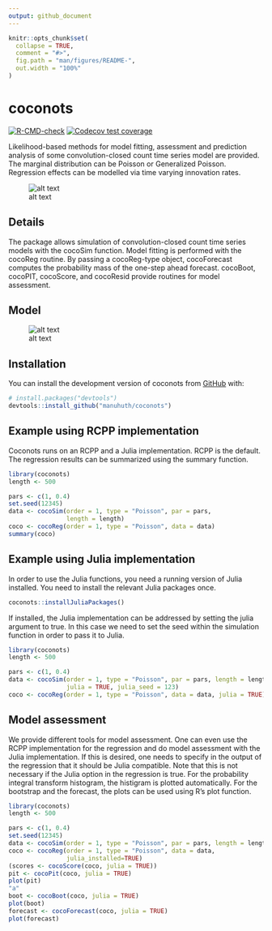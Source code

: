 ```yaml
---
output: github_document
---
```


<!-- README.md is generated from README.Rmd. Please edit that file -->

```r
knitr::opts_chunk$set(
  collapse = TRUE,
  comment = "#>",
  fig.path = "man/figures/README-",
  out.width = "100%"
)
```

# coconots

  <!-- badges: start -->
  [![R-CMD-check](https://github.com/manuhuth/coconots/actions/workflows/R-CMD-check.yaml/badge.svg)](https://github.com/manuhuth/coconots/actions/workflows/R-CMD-check.yaml)
  [![Codecov test coverage](https://codecov.io/gh/manuhuth/coconots/branch/main/graph/badge.svg)](https://app.codecov.io/gh/manuhuth/coconots?branch=main)
  <!-- badges: end -->

Likelihood-based methods for model fitting, assessment and prediction analysis of some convolution-closed count time series model are provided. The marginal distribution can be Poisson or Generalized Poisson. Regression effects can be modelled via time varying innovation rates.

![alt text](https://github.com/manuhuth/coconots/blob/main/images/functionality.png?raw=true)

## Details
The package allows simulation of convolution-closed count time series models with the cocoSim
function. Model fitting is performed with the cocoReg routine. By passing a cocoReg-type object,
cocoForecast computes the probability mass of the one-step ahead forecast. cocoBoot, cocoPIT,
cocoScore, and cocoResid provide routines for model assessment.

## Model

![alt text](https://github.com/manuhuth/coconots/blob/main/images/dgp.png?raw=true)

## Installation

You can install the development version of coconots from [GitHub](https://github.com/) with:

``` r
# install.packages("devtools")
devtools::install_github("manuhuth/coconots")
```

## Example using RCPP implementation

Coconots runs on an RCPP and a Julia implementation. RCPP is the default. The regression results can be summarized using the summary function.

```r
library(coconots)
length <- 500

pars <- c(1, 0.4)
set.seed(12345)
data <- cocoSim(order = 1, type = "Poisson", par = pars,
                length = length)
coco <- cocoReg(order = 1, type = "Poisson", data = data)
summary(coco)
```

## Example using Julia implementation

In order to use the Julia functions, you need a running version of Julia installed. You need to install the relevant Julia packages once.    

```r
coconots::installJuliaPackages()
```

If installed, the Julia implementation can be addressed by setting the julia argument to true. In this case we need to set the seed within the simulation function in order to pass it to Julia.

```r
library(coconots)
length <- 500

pars <- c(1, 0.4)
data <- cocoSim(order = 1, type = "Poisson", par = pars, length = length,
                julia = TRUE, julia_seed = 123)
coco <- cocoReg(order = 1, type = "Poisson", data = data, julia = TRUE)
```

## Model assessment
We provide different tools for model assessment. One can even use the RCPP implementation for the regression and do model assessment with the Julia implementation. If this is desired, one needs to specify in the output of the regression that it should be Julia compatible. Note that this is not necessary if the Julia option in the regression is true.
For the probability integral transform histogram, the histigram is plotted automatically. For the bootstrap and the forecast, the plots can be used using R's plot function.
```r
library(coconots)
length <- 500

pars <- c(1, 0.4)
set.seed(12345)
data <- cocoSim(order = 1, type = "Poisson", par = pars, length = length)
coco <- cocoReg(order = 1, type = "Poisson", data = data,
                julia_installed=TRUE)
(scores <- cocoScore(coco, julia = TRUE))
pit <- cocoPit(coco, julia = TRUE)
plot(pit)
"a"
boot <- cocoBoot(coco, julia = TRUE)
plot(boot)
forecast <- cocoForecast(coco, julia = TRUE)
plot(forecast)
```


